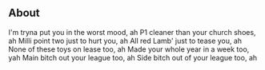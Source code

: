 ## About
I'm tryna put you in the worst mood, ah
P1 cleaner than your church shoes, ah
Milli point two just to hurt you, ah
All red Lamb' just to tease you, ah
None of these toys on lease too, ah
Made your whole year in a week too, yah
Main bitch out your league too, ah
Side bitch out of your league too, ah
